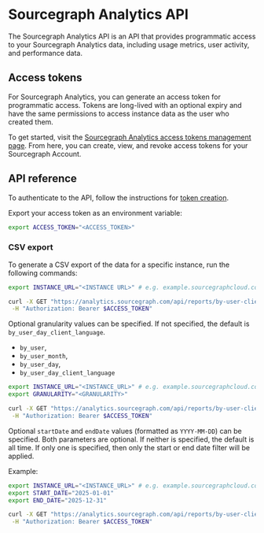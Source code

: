 # Sourcegraph Analytics API

The Sourcegraph Analytics API is an API that provides programmatic access to your Sourcegraph Analytics data, including usage metrics, user activity, and performance data.

## Access tokens

For Sourcegraph Analytics, you can generate an access token for programmatic access. Tokens are long-lived with an optional expiry and have the same permissions to access instance data as the user who created them.

To get started, visit the [Sourcegraph Analytics access tokens management page](http://analytics.sourcegraph.com/access-tokens). From here, you can create, view, and revoke access tokens for your Sourcegraph Account.

## API reference

To authenticate to the API, follow the instructions for [token creation](#token-creation).

Export your access token as an environment variable:

```sh
export ACCESS_TOKEN="<ACCESS_TOKEN>"
```

### CSV export

To generate a CSV export of the data for a specific instance, run the following commands:

```sh
export INSTANCE_URL="<INSTANCE URL>" # e.g. example.sourcegraphcloud.com

curl -X GET "https://analytics.sourcegraph.com/api/reports/by-user-client-date?instanceURL=$INSTANCE_URL" \
 -H "Authorization: Bearer $ACCESS_TOKEN"
```

Optional granularity values can be specified. If not specified, the default is `by_user_day_client_language`.

- `by_user`,
- `by_user_month`,
- `by_user_day`,
- `by_user_day_client_language`

```sh
export INSTANCE_URL="<INSTANCE_URL>" # e.g. example.sourcegraphcloud.com
export GRANULARITY="<GRANULARITY>"

curl -X GET "https://analytics.sourcegraph.com/api/reports/by-user-client-date?instanceURL=$INSTANCE_URL&granularity=$GRANULARITY" \
 -H "Authorization: Bearer $ACCESS_TOKEN"
```

Optional `startDate` and `endDate` values (formatted as `YYYY-MM-DD`) can be specified. Both parameters are optional. If neither is specified, the default is all time. If only one is specified, then only the start or end date filter will be applied.

Example:

```sh
export INSTANCE_URL="<INSTANCE_URL>" # e.g. example.sourcegraphcloud.com
export START_DATE="2025-01-01"
export END_DATE="2025-12-31"

curl -X GET "https://analytics.sourcegraph.com/api/reports/by-user-client-date?instanceURL=$INSTANCE_URL&startDate=$START_DATE&endDate=$END_DATE" \
 -H "Authorization: Bearer $ACCESS_TOKEN"
```
